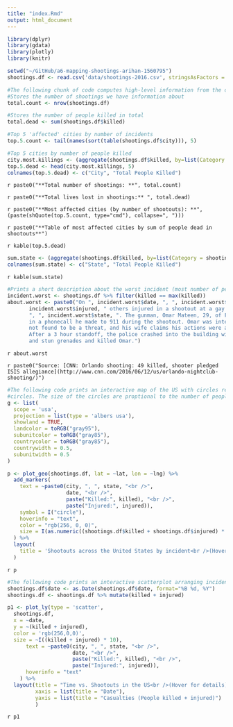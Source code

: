 ```yaml
---
title: "index.Rmd"
output: html_document
---
```


<!-- Setup Code. Installs required libaries and reads in dataframe -->
```r
library(dplyr)
library(gdata)
library(plotly)
library(knitr)

setwd("~/GitHub/a6-mapping-shootings-arihan-1560795")
shootings.df <- read.csv('data/shootings-2016.csv', stringsAsFactors = FALSE)
```

<!-- Prints summary information from dataset -->
```r
#The following chunk of code computes high-level information from the dataset
#Stores the number of shootings we have information about
total.count <- nrow(shootings.df)

#Stores the number of people killed in total
total.dead <- sum(shootings.df$killed)

#Top 5 'affected' cities by number of incidents
top.5.count <- tail(names(sort(table(shootings.df$city))), 5)

#Top 5 cities by number of people killed
city.most.killings <- (aggregate(shootings.df$killed, by=list(Category = shootings.df$city), FUN=sum)) %>% arrange(desc(x))
top.5.dead <- head(city.most.killings, 5)
colnames(top.5.dead) <- c("City", "Total People Killed")
```

`r paste0("**Total number of shootings: **", total.count)`

`r paste0("**Total lives lost in shootings:** ", total.dead)`

`r paste0("**Most affected cities (by number of shootouts): **", (paste(shQuote(top.5.count, type="cmd"), collapse=", ")))`

`r paste0("**Table of most affected cities by sum of people dead in shootouts**")`

`r kable(top.5.dead)`

<!--Summary Table showing sum of people killed over shootouts by state-->
```r
sum.state <- (aggregate(shootings.df$killed, by=list(Category = shootings.df$state), FUN=sum))
colnames(sum.state) <- c("State", "Total People Killed")
```
`r kable(sum.state) `

<!-- Description of a particular incident -->
```r
#Prints a short description about the worst incident (most number of people killed in one incident).
incident.worst <- shootings.df %>% filter(killed == max(killed))
about.worst <- paste0("On ", incident.worst$date, ", ", incident.worst$killed, " people were killed and ", 
       incident.worst$injured, " others injured in a shootout at a gay nightclub in ", incident.worst$city, 
       ", ", incident.worst$state, ". The gunman, Omar Mateen, 29, of Fort Pierce, Florida allegiance to ISIS
       in a phonecall he made to 911 during the shootout. Omar was interviewed by the FBI in 2013 but was
       not found to be a threat, and his wife claims his actions were a result of being bipolar. 
       After a 3 hour standoff, the police crashed into the building with an armored vehicle
       and stun grenades and killed Omar.")
```
`r about.worst`

`r paste0("Source: [CNN: Orlando shooting: 49 killed, shooter pledged ISIS allegiance](http://www.cnn.com/2016/06/12/us/orlando-nightclub-shooting/)")`

<!--Prints an Interactive Map using information in the provided dataset-->
```r
#The following code prints an interactive map of the US with circles representing shootouts in the form of 
#circles. The size of the circles are proptional to the number of people injured and killed in that incident. #Hovering over each circle will overlay additional information about the incident
g <- list(
  scope = 'usa',
  projection = list(type = 'albers usa'),
  showland = TRUE,
  landcolor = toRGB("gray95"),
  subunitcolor = toRGB("gray85"),
  countrycolor = toRGB("gray85"),
  countrywidth = 0.5,
  subunitwidth = 0.5
)

p <- plot_geo(shootings.df, lat = ~lat, lon = ~lng) %>%
  add_markers(
    text = ~paste0(city, ", ", state, "<br />", 
                   date, "<br />", 
                   paste("Killed:", killed), "<br />", 
                   paste("Injured:", injured)), 
    symbol = I("circle"), 
    hoverinfo = "text", 
    color = "rgb(256, 0, 0)", 
    size = I(as.numeric((shootings.df$killed + shootings.df$injured) * 10))
  ) %>%
  layout(
    title = 'Shootouts across the United States by incident<br />(Hover for details)', geo = g
  )
```
`r p`

<!--Prints an interactive scatterplot-->
```r
#The following code prints an interactive scatterplot arranging incidents by when they took place
shootings.df$date <- as.Date(shootings.df$date, format="%B %d, %Y")
shootings.df <- shootings.df %>% mutate(killed + injured)

p1 <- plot_ly(type = 'scatter',
  shootings.df, 
  x = ~date, 
  y = ~(killed + injured),
  color = 'rgb(256,0,0)', 
  size = ~I((killed + injured) * 10),
      text = ~paste0(city, ", ", state, "<br />", 
                     date, "<br />", 
                     paste("Killed:", killed), "<br />", 
                     paste("Injured:", injured)), 
      hoverinfo = "text"
    ) %>% 
  layout(title = "Time vs. Shootouts in the US<br />(Hover for details)", 
         xaxis = list(title = "Date"), 
         yaxis = list(title = "Casualties (People killed + injured)")
         )
```
`r p1`
